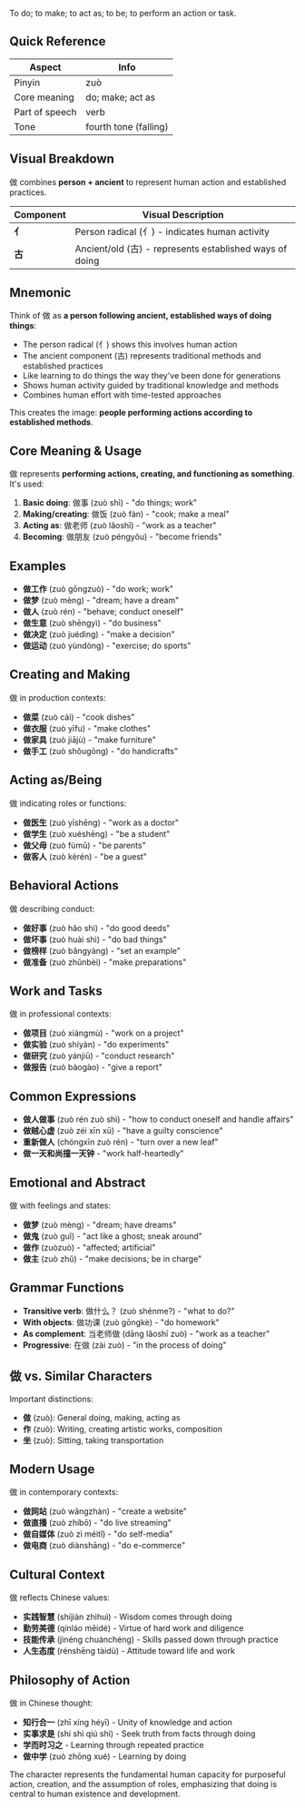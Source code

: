 To do; to make; to act as; to be; to perform an action or task.

## Quick Reference

| Aspect         | Info                  |
| -------------- | --------------------- |
| Pinyin         | zuò                   |
| Core meaning   | do; make; act as      |
| Part of speech | verb                  |
| Tone           | fourth tone (falling) |

## Visual Breakdown

做 combines **person + ancient** to represent human action and established practices.

| Component | Visual Description                                      |
| --------- | ------------------------------------------------------- |
| **亻**    | Person radical (亻) - indicates human activity          |
| **古**    | Ancient/old (古) - represents established ways of doing |

## Mnemonic

Think of 做 as **a person following ancient, established ways of doing things**:

- The person radical (亻) shows this involves human action
- The ancient component (古) represents traditional methods and established practices
- Like learning to do things the way they've been done for generations
- Shows human activity guided by traditional knowledge and methods
- Combines human effort with time-tested approaches

This creates the image: **people performing actions according to established methods**.

## Core Meaning & Usage

做 represents **performing actions, creating, and functioning as something**. It's used:

1. **Basic doing**: 做事 (zuò shì) - "do things; work"
2. **Making/creating**: 做饭 (zuò fàn) - "cook; make a meal"
3. **Acting as**: 做老师 (zuò lǎoshī) - "work as a teacher"
4. **Becoming**: 做朋友 (zuò péngyǒu) - "become friends"

## Examples

- **做工作** (zuò gōngzuò) - "do work; work"
- **做梦** (zuò mèng) - "dream; have a dream"
- **做人** (zuò rén) - "behave; conduct oneself"
- **做生意** (zuò shēngyì) - "do business"
- **做决定** (zuò juédìng) - "make a decision"
- **做运动** (zuò yùndòng) - "exercise; do sports"

## Creating and Making

做 in production contexts:

- **做菜** (zuò cài) - "cook dishes"
- **做衣服** (zuò yīfu) - "make clothes"
- **做家具** (zuò jiājù) - "make furniture"
- **做手工** (zuò shǒugōng) - "do handicrafts"

## Acting as/Being

做 indicating roles or functions:

- **做医生** (zuò yīshēng) - "work as a doctor"
- **做学生** (zuò xuéshēng) - "be a student"
- **做父母** (zuò fùmǔ) - "be parents"
- **做客人** (zuò kèrén) - "be a guest"

## Behavioral Actions

做 describing conduct:

- **做好事** (zuò hǎo shì) - "do good deeds"
- **做坏事** (zuò huài shì) - "do bad things"
- **做榜样** (zuò bǎngyàng) - "set an example"
- **做准备** (zuò zhǔnbèi) - "make preparations"

## Work and Tasks

做 in professional contexts:

- **做项目** (zuò xiàngmù) - "work on a project"
- **做实验** (zuò shíyàn) - "do experiments"
- **做研究** (zuò yánjiū) - "conduct research"
- **做报告** (zuò bàogào) - "give a report"

## Common Expressions

- **做人做事** (zuò rén zuò shì) - "how to conduct oneself and handle affairs"
- **做贼心虚** (zuò zéi xīn xū) - "have a guilty conscience"
- **重新做人** (chóngxīn zuò rén) - "turn over a new leaf"
- **做一天和尚撞一天钟** - "work half-heartedly"

## Emotional and Abstract

做 with feelings and states:

- **做梦** (zuò mèng) - "dream; have dreams"
- **做鬼** (zuò guǐ) - "act like a ghost; sneak around"
- **做作** (zuòzuò) - "affected; artificial"
- **做主** (zuò zhǔ) - "make decisions; be in charge"

## Grammar Functions

- **Transitive verb**: 做什么？ (zuò shénme?) - "what to do?"
- **With objects**: 做功课 (zuò gōngkè) - "do homework"
- **As complement**: 当老师做 (dāng lǎoshī zuò) - "work as a teacher"
- **Progressive**: 在做 (zài zuò) - "in the process of doing"

## 做 vs. Similar Characters

Important distinctions:

- **做** (zuò): General doing, making, acting as
- **作** (zuò): Writing, creating artistic works, composition
- **坐** (zuò): Sitting, taking transportation

## Modern Usage

做 in contemporary contexts:

- **做网站** (zuò wǎngzhàn) - "create a website"
- **做直播** (zuò zhíbō) - "do live streaming"
- **做自媒体** (zuò zì méitǐ) - "do self-media"
- **做电商** (zuò diànshāng) - "do e-commerce"

## Cultural Context

做 reflects Chinese values:

- **实践智慧** (shíjiàn zhìhuì) - Wisdom comes through doing
- **勤劳美德** (qínláo měidé) - Virtue of hard work and diligence
- **技能传承** (jìnéng chuánchéng) - Skills passed down through practice
- **人生态度** (rénshēng tàidù) - Attitude toward life and work

## Philosophy of Action

做 in Chinese thought:

- **知行合一** (zhī xíng héyī) - Unity of knowledge and action
- **实事求是** (shí shì qiú shì) - Seek truth from facts through doing
- **学而时习之** - Learning through repeated practice
- **做中学** (zuò zhōng xué) - Learning by doing

The character represents the fundamental human capacity for purposeful action, creation, and the
assumption of roles, emphasizing that doing is central to human existence and development.
